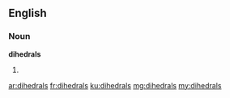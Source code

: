 ==English==

===Noun===
'''dihedrals'''

# {{plural of|dihedral}}

[[ar:dihedrals]]
[[fr:dihedrals]]
[[ku:dihedrals]]
[[mg:dihedrals]]
[[my:dihedrals]]